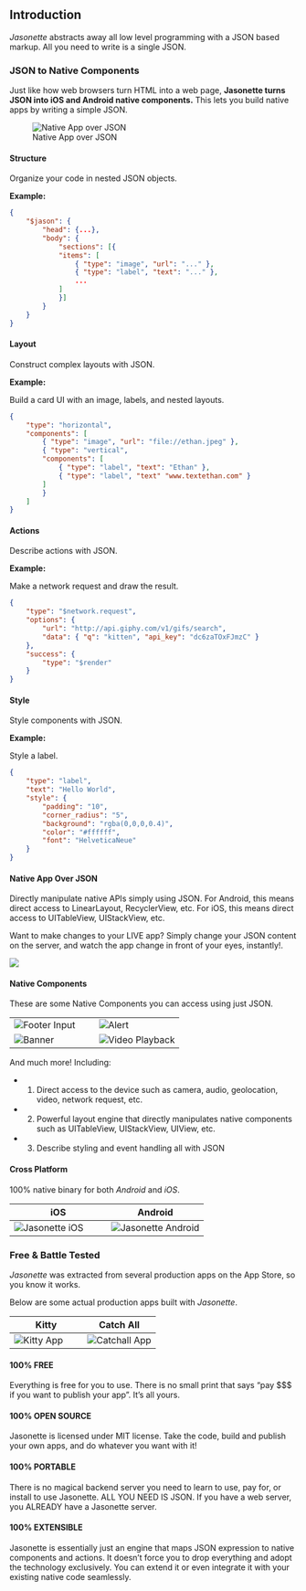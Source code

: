 ## Introduction

*Jasonette* abstracts away all low level programming with a JSON based markup.
All you need to write is a single JSON.

### JSON to Native Components

Just like how web browsers turn HTML into a web page,
**Jasonette turns JSON into iOS and Android native components.**
This lets you build native apps by writing a simple JSON.

![Native App over JSON](images/jasonette/intro/code1.png)

#### Structure

Organize your code in nested JSON objects.

**Example:**

```json
{
    "$jason": {
        "head": {...},
        "body": {
            "sections": [{
            "items": [
                { "type": "image", "url": "..." },
                { "type": "label", "text": "..." },
                ...
            ]
            }]
        }
    }
}
```

#### Layout

Construct complex layouts with JSON.

**Example:**

Build a card UI with an image, labels, and nested layouts.


```json
{
    "type": "horizontal",
    "components": [
        { "type": "image", "url": "file://ethan.jpeg" },
        { "type": "vertical",
        "components": [
            { "type": "label", "text": "Ethan" },
            { "type": "label", "text" "www.textethan.com" }
        ]
        }
    ]
}
```

#### Actions

Describe actions with JSON.

**Example:** 

Make a network request and draw the result.

```json
{
    "type": "$network.request",
    "options": {
        "url": "http://api.giphy.com/v1/gifs/search",
        "data": { "q": "kitten", "api_key": "dc6zaTOxFJmzC" }
    },
    "success": {
        "type": "$render"
    }
}
```

#### Style

Style components with JSON.

**Example:**

Style a label.

```json
{
    "type": "label",
    "text": "Hello World",
    "style": {
        "padding": "10",
        "corner_radius": "5",
        "background": "rgba(0,0,0,0.4)",
        "color": "#ffffff",
        "font": "HelveticaNeue"
    }
}
```

#### Native App Over JSON

Directly manipulate native APIs simply using JSON.
For Android, this means direct access to LinearLayout, RecyclerView, etc.
For iOS, this means direct access to UITableView, UIStackView, etc.

Want to make changes to your LIVE app?
Simply change your JSON content on the server,
and watch the app change in front of your eyes, instantly!.

![](images/jasonette/intro/reload.gif)

#### Native Components

These are some Native Components you can access using just JSON.

| | |
|--|--|
| ![Footer Input](images/jasonette/intro/footer_input_focused.jpeg) |  ![Alert](images/jasonette/intro/util_alert_basic.jpeg)
| ![Banner](images/jasonette/intro/util_banner.jpeg) | ![Video Playback](images/jasonette/intro/media_play.jpeg)

And much more! Including:

- 1. Direct access to the device such as camera, audio, geolocation, video, network request, etc.
- 2. Powerful layout engine that directly manipulates native components such as UITableView, UIStackView, UIView, etc.
- 3. Describe styling and event handling all with JSON


#### Cross Platform

100% native binary for both *Android* and *iOS*.

| iOS | Android |
|--|--|
| ![Jasonette iOS](images/jasonette/intro/instagram-ios.gif) | ![Jasonette Android](images/jasonette/intro/instagram-android.gif)

### Free & Battle Tested

*Jasonette* was extracted from several production apps on the 
App Store, so you know it works.

Below are some actual production apps built with *Jasonette*.

| Kitty | Catch All |
|--|--|
| ![Kitty App](images/jasonette/intro/kitty.png) | ![Catchall App](images/jasonette/intro/catchall.jpg)

#### 100% FREE
Everything is free for you to use. 
There is no small print that says "pay $$$ if you want to publish your app". 
It's all yours.

#### 100% OPEN SOURCE
Jasonette is licensed under MIT license. 
Take the code, build and publish your own apps, and do whatever you want with it!


#### 100% PORTABLE
There is no magical backend server you need to 
learn to use, pay for, or install to use Jasonette.
ALL YOU NEED IS JSON. 
If you have a web server, you ALREADY have a Jasonette server.

#### 100% EXTENSIBLE
Jasonette is essentially just an engine that maps JSON expression to 
native components and actions. 
It doesn't force you to drop everything and adopt the technology exclusively. 
You can extend it or even integrate it with your existing native code seamlessly.
